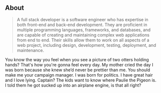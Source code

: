 ## About

> A full stack developer is a software engineer who has expertise in both front-end and back-end development. They are proficient in multiple programming languages, frameworks, and databases, and are capable of creating and maintaining complex web applications from end to end. Their skills allow them to work on all aspects of a web project, including design, development, testing, deployment, and maintenance.

You know the way you feel when you see a picture of two otters holding hands? That's how you're gonna feel every day. My mother cried the day I was born because she knew she’d never be prettier than me. You should make me your campaign manager. I was born for politics. I have great hair and I love lying. Captain? The kids want to know where Paulie the Pigeon is. I told them he got sucked up into an airplane engine, is that all right?
